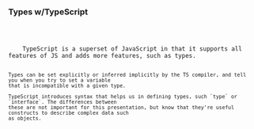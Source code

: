 
### Types w/TypeScript

<Code language="typescript" code={typescriptExample}/>

<aside className="notes">
    TypeScript is a superset of JavaScript in that it supports all features of JS and adds more features, such as types.

    Types can be set explicitly or inferred implicitly by the TS compiler, and tell you when you try to set a variable
    that is incompatible with a given type.

    TypeScript introduces syntax that helps us in defining types, such `type` or `interface`. The differences between
    these are not important for this presentation, but know that they're useful constructs to describe complex data such
    as objects.
</aside>
